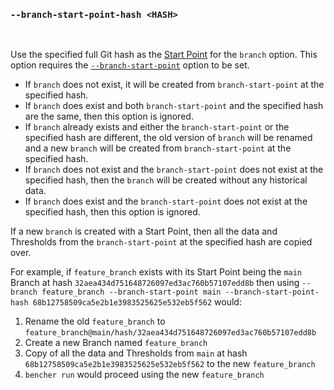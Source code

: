 
### `--branch-start-point-hash <HASH>`

<br />

Use the specified full Git hash as the [Start Point][start point] for the `branch` option.
This option requires the [`--branch-start-point`][branch start point] option to be set.

- If `branch` does not exist, it will be created from `branch-start-point` at the specified hash.
- If `branch` does exist and both `branch-start-point` and the specified hash are the same,
  then this option is ignored.
- If `branch` already exists and either the `branch-start-point` or the specified hash are different,
  the old version of `branch` will be renamed
  and a new `branch` will be created from `branch-start-point` at the specified hash.
- If `branch` does not exist and the `branch-start-point` does not exist at the specified hash,
  then the `branch` will be created without any historical data.
- If `branch` does exist and the `branch-start-point` does not exist at the specified hash,
  then this option is ignored.

If a new `branch` is created with a Start Point,
then all the data and Thresholds from the `branch-start-point` at the specified hash are copied over.

For example, if `feature_branch` exists with its Start Point being the `main` Branch
at hash `32aea434d751648726097ed3ac760b57107edd8b`
then using `--branch feature_branch --branch-start-point main --branch-start-point-hash 68b12758509ca5e2b1e3983525625e532eb5f562`
would:

1. Rename the old `feature_branch` to `feature_branch@main/hash/32aea434d751648726097ed3ac760b57107edd8b`
2. Create a new Branch named `feature_branch`
3. Copy of all the data and Thresholds from `main` at hash `68b12758509ca5e2b1e3983525625e532eb5f562` to the new `feature_branch`
4. `bencher run` would proceed using the new `feature_branch`

[start point]: /docs/explanation/benchmarking/#start-point

[branch start point]: #--branch-start-point-branch